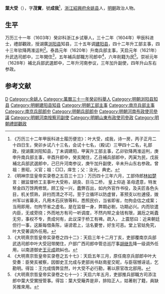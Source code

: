 '''葉大受'''（{{bd|？||？|catIdx=}}），字'''茂實'''，號'''成我'''<ref>《万历三十二年甲辰科进士履历便览》：叶大受，成我，诗一房，丙子正月二十四日生，癸卯乡试八十三名，会试十七名，（殿试）三甲四十二名，礼部政，授湖廣浏阳知县，丁未调建阳，甲寅升工部主事，乙卯钦降两淮运判，庚申升南兵部主事，辛酉升郎中，癸亥閑住，乙丑補兵部郎中，丙寅为民，戊辰補北兵部武選郎中，己巳升河南参议，庚午加升副使，辛未升山东右参政。曾祖：景昭，义官；祖：□□，庠生；父：汝光，典史。</ref>，[[浙江|浙江]][[紹興府|紹興府]][[余姚县|余姚县]]人，[[明朝|明朝]]政治人物。

== 生平 ==
万历三十一年（1603年）癸卯科浙江乡试舉人，三十二年（1604年）甲辰科进士，禮部觀政，授湖廣[[浏阳县|浏阳县]]知县，三十五年调[[建阳县|建阳县]]，四十二年升工部主事，四十三年钦降两淮运判<ref>《明神宗显皇帝实录卷之五百三十三》：万历四十三年六月，工部侍郎[[林如楚|林如楚]]言：据监督桥工主事叶大受称，胡良、巨马二桥， 皇上仰追 圣母遗意，特发帑金四万馀两修筑，顾工役一兴，蠹弊百出，如内外官作书役，及夫匠各色头目，机关惯熟，非扫而清之不可。至于立循环以防虚冒，革预支以杜逋侵，拨州军以省募夫，凡用木石灰铁等料，悉照民价，当省即省，勿拘会估之成案；当用即用，勿拘节省之虚名，是在监督一身，弊期必剔，功期必兴。内而钦遣内臣，无或旁挠；外而地方有司一听调度，不然内帑之金钱有限，漏卮之耗蠹无穷，事权不专，责成何有，此议深于桥工有禆。疏入， 上震怒曰：近来朝廷但行一事，这厮每借条陈，诬谤君上，沽名要誉，好生可恶。堂上官姑免究，叶大受著调外任用。</ref>。泰昌元年（1620年）升南兵部主事，天启元年（1621年）升武选司郎中，三年閑住<ref>《大明熹宗哲皇帝实录卷之四十二》：天启三年十二月丁亥，吏部覆南京兵部武选司郎中叶大受冠带閑住，户部广西司郎中管总巡厅事[[胡继先|胡继先]]降一级调外任用，以南道御史[[王元成|王元成]]疏糾也。</ref>，五年補兵部職方司郎中<ref>《大明熹宗哲皇帝实录卷之五十七》：天启五年三月，原任南京兵部郎中叶大受奏：臣癸亥被察，因御史王允成与吏部尚书赵南星交昵，与臣宿憾诬诋，乞勘明。得旨：王允成情弊显然，叶大受不必行勘，著以原官改北部用。</ref>，六年削籍为民<ref>《大明熹宗哲皇帝实录卷之七十一》：天启六年五月，吏部推兵部職方司添注郎中葉大受實授管事。得旨：葉大受簸弄是非，排陷正人，姑著削了籍，員缺另推來用。</ref>。崇祯元年（1628年）補北兵部武選郎中，二年升河南参议，三年加升副使，四年升山东右参政。

==参考文献==
{{reflist}}

{{萬曆三十二年甲辰科殿試金榜}}

{{Authority control}}

{{DEFAULTSORT:}}
[[Category:葉姓|D]]
[[Category:余姚人|Category:余姚人]]
[[Category:萬曆三十一年癸卯科舉人|Category:萬曆三十一年癸卯科舉人]]
[[Category:明朝浏阳县知县|Category:明朝浏阳县知县]]
[[Category:明朝建阳县知县|Category:明朝建阳县知县]]
[[Category:明朝工部主事|Category:明朝工部主事]]
[[Category:南京兵部主事|Category:南京兵部主事]]
[[Category:南京兵部郎中|Category:南京兵部郎中]]
[[Category:明朝兵部郎中|Category:明朝兵部郎中]]
[[Category:明朝河南布政使司參議|Category:明朝河南布政使司參議]]
[[Category:明朝河南按察司副使|Category:明朝河南按察司副使]]
[[Category:明朝山東布政使司參政|Category:明朝山東布政使司參政]]
[[Category:明朝禮部觀政|Category:明朝禮部觀政]]